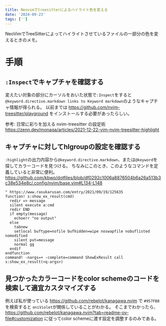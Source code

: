 ```yaml
---
title: Neovimでtreesitterによるハイライト色を変える
date: '2024-09-23'
tags: ['']
---
```


NeoVimでTreeSitterによってハイライトさせているファイルの一部分の色を変えるときのメモ。

# 手順

## `:Inspect`でキャプチャを確認する
変えたい対象の部分にカーソルをおいた状態で`:Inspect`をすると`@keyword.directive.markdown links to Keyword markdown`のようなキャプチャ情報が得られる。
以前までは https://github.com/nvim-treesitter/playground をインストールする必要があったらしい。

参考: 日常に彩りを加える nvim-treesitter の設定術 https://zenn.dev/monaqa/articles/2021-12-22-vim-nvim-treesitter-highlight

## キャプチャに対してhlgroupの設定を確認する
`:highlight`の出力内容から`@keyword.directive.markdown`、または`@keyword`を探してカラーコードを見つける。
ちなみにこのとき、このようなコマンドを定義していると非常に便利。
https://github.com/kbwo/dotfiles/blob/df0292c1006a8876504b6a26a513b3c38e534e8c/.config/nvim/base.vim#L134-L148

```vim
" https://www.rasukarusan.com/entry/2021/09/19/125635
function! s:show_ex_result(cmd)
  redir => message
  silent execute a:cmd
  redir END
  if empty(message)
    echoerr "no output"
  else
    tabnew
    setlocal buftype=nofile bufhidden=wipe noswapfile nobuflisted nomodified
    silent put=message
    normal gg
  endif
endfunction
command! -nargs=+ -complete=command ShowExResult call s:show_ex_result(<q-args>)
```

## 見つかったカラーコードをcolor schemeのコードを検索して適宜カスタマイズする

例えば私が使っている https://github.com/rebelot/kanagawa.nvim で `#957FB8`を検索すると `oniViolet`が関係していることがわかる。
そこまでわかったら、https://github.com/rebelot/kanagawa.nvim?tab=readme-ov-file#customization に従ってcolor schemeに渡す設定を調整するのみである。

